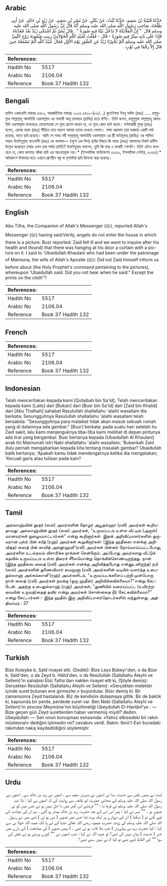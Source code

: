 ## Arabic


<div dir="rtl" lang="ar" style={{fontSize:'larger',backgroundColor:'#f8f9fa',padding:20}}>
حَدَّثَنَا قُتَيْبَةُ بْنُ سَعِيدٍ، حَدَّثَنَا لَيْثٌ، عَنْ بُكَيْرٍ، عَنْ بُسْرِ بْنِ سَعِيدٍ، عَنْ زَيْدِ بْنِ خَالِدٍ، عَنْ أَبِي طَلْحَةَ، صَاحِبِ رَسُولِ اللَّهِ صلى الله عليه وسلم أَنَّهُ قَالَ إِنَّ رَسُولَ اللَّهِ صلى الله عليه وسلم قَالَ ‏ "‏ إِنَّ الْمَلاَئِكَةَ لاَ تَدْخُلُ بَيْتًا فِيهِ صُورَةٌ ‏"‏ ‏.‏ قَالَ بُسْرٌ ثُمَّ اشْتَكَى زَيْدٌ بَعْدُ فَعُدْنَاهُ فَإِذَا عَلَى بَابِهِ سِتْرٌ فِيهِ صُورَةٌ - قَالَ - فَقُلْتُ لِعُبَيْدِ اللَّهِ الْخَوْلاَنِيِّ رَبِيبِ مَيْمُونَةَ زَوْجِ النَّبِيِّ صلى الله عليه وسلم أَلَمْ يُخْبِرْنَا زَيْدٌ عَنِ الصُّوَرِ يَوْمَ الأَوَّلِ فَقَالَ عُبَيْدُ اللَّهِ أَلَمْ تَسْمَعْهُ حِينَ قَالَ إِلاَّ رَقْمًا فِي ثَوْبٍ ‏.‏
</div>
<div style={{backgroundColor:'#f8f9fa',padding:20, marginBottom: 10}}><table> <thead> <tr> <th>References:</th> <th></th> </tr> </thead> <tbody><tr><td>Hadith No</td><td>5517</td></tr><tr><td>Arabic No</td><td>2106.04</td></tr><tr><td>Reference</td><td>Book 37 Hadith 132</td></tr></tbody></table></div>

## Bengali


<div dir="ltr" lang="bn" style={{fontSize:'larger',backgroundColor:'#f8f9fa',padding:20}}>
হাদিস একাডেমি নাম্বারঃ ৫৪১০, আন্তর্জাতিক নাম্বারঃ ২১০৬ ৫৪১০-(৮৫/...) কুতাইবাহ ইবনু সাঈদ (রহঃ) ..... রসূলুল্লাহ সাল্লাল্লাহু আলাইহি ওয়াসাল্লাম এর সাহাবী আবূ তালহাহ (রাযিঃ) হতে বর্ণিত। তিনি বলেন, রসূলুল্লাহ সাল্লাল্লাহু আলাইহি ওয়াসাল্লাম বলেছেনঃ ফেরেশতারা সে গৃহে প্রবেশ করেন না, যে গৃহে কোন ছবি থাকে। বর্ণনাকারী বুস্‌র (রহঃ) বলেন, এরপর যায়দ (রহঃ) পীড়িত হয়ে পড়লে আমরা তাকে দেখতে গেলাম। লক্ষ্য করলাম তার দরজায় একটি পর্দা রয়েছে, যাতে ছবি রয়েছে। আমি সে সময় নবী সাল্লাল্লাহু আলাইহি ওয়াসাল্লাম এর স্ত্রী মাইমূনাহ্ (রাযিঃ) এর পালিত সন্তান উবাইদুল্লাহ খাওলানী (রহঃ) কে বললাম— (পূর্বে এক দিন) ছবির বিষয়ে কি যায়দ (রহঃ) আমাদের নিকট হাদীস উল্লেখ করেছেন (আর এখন তার পর্দায় ছবি!)? উবাইদুল্লাহ বললেন, তুমি কি তার এ কথাটি শোননি। তিনি এটাও বলেছেন যে, কোন কাপড়ে আঁকা ছবি এর আওতাভুক্ত নয়।* (ইসলামিক ফাউন্ডেশন ৫৩৩৯, ইসলামিক সেন্টার, ৫৩৫৬) * অধিকাংশ উলামার মতে এখানে প্রাণহীন বস্তু বা দৃশ্যাদির ছবি উদ্দেশ্য করা হয়েছে।
</div>
<div style={{backgroundColor:'#f8f9fa',padding:20, marginBottom: 10}}><table> <thead> <tr> <th>References:</th> <th></th> </tr> </thead> <tbody><tr><td>Hadith No</td><td>5517</td></tr><tr><td>Arabic No</td><td>2106.04</td></tr><tr><td>Reference</td><td>Book 37 Hadith 132</td></tr></tbody></table></div>

## English


<div dir="ltr" lang="en" style={{fontSize:'larger',backgroundColor:'#f8f9fa',padding:20}}>
Abu Tilha, the Companion of Allah's Messenger (ﷺ), reported Allah's Messenger (ﷺ) having said:Verily, angels do not enter the house in which there is a picture. Busr reported: Zaid fell ill and we went to inquire after his health and (found) that there was hanging at his door a curtain with a picture on it. I said to 'Ubaidullah Khaulani who had been under the patronage of Maimuna, the wife of Allah's Apostle (ﷺ): Did not Zaid himself inform us before about (the Holy Prophet's command pertaining to the pictures), whereupon 'Ubaidullah said: Did you not hear when he said:" Except the prints on the cloth"?
</div>
<div style={{backgroundColor:'#f8f9fa',padding:20, marginBottom: 10}}><table> <thead> <tr> <th>References:</th> <th></th> </tr> </thead> <tbody><tr><td>Hadith No</td><td>5517</td></tr><tr><td>Arabic No</td><td>2106.04</td></tr><tr><td>Reference</td><td>Book 37 Hadith 132</td></tr></tbody></table></div>

## French


<div dir="ltr" lang="fr" style={{fontSize:'larger',backgroundColor:'#f8f9fa',padding:20}}>

</div>
<div style={{backgroundColor:'#f8f9fa',padding:20, marginBottom: 10}}><table> <thead> <tr> <th>References:</th> <th></th> </tr> </thead> <tbody><tr><td>Hadith No</td><td>5517</td></tr><tr><td>Arabic No</td><td>2106.04</td></tr><tr><td>Reference</td><td>Book 37 Hadith 132</td></tr></tbody></table></div>

## Indonesian


<div dir="ltr" lang="id" style={{fontSize:'larger',backgroundColor:'#f8f9fa',padding:20}}>
Telah menceritakan kepada kami [Qutaibah bin Sa'id]; Telah menceritakan kepada kami [Laits] dari [Bukair] dari [Busr bin Sa'id] dari [Zaid bin Khalid] dari [Abu Thalhah] sahabat Rasulullah shallallahu 'alaihi wasallam dia berkata; Sesungguhnya Rasulullah shallallahu 'alaihi wasallam telah bersabda: "Sesungguhnya para malaikat tidak akan masuk sebuah rumah yang di dalamnya ada gambar." [Busr] berkata; pada suatu hari setelah itu Zaid sakit, lalu kami menjenguknya tiba-tiba kami melihat di depan pintunya ada tirai yang bergambar. Busr bertanya kepada [Ubaidullah Al Khaulani] anak tiri Maimunah istri Nabi shallallahu 'alaihi wasallam; 'Bukankah Zaid dulu pernah mengabarkan kepada kita tentang masalah gambar? Ubaidullah balik bertanya; 'Apakah kamu tidak mendengarnya ketika dia mengatakan; 'Kecuali garis atau tulisan pada kain?
</div>
<div style={{backgroundColor:'#f8f9fa',padding:20, marginBottom: 10}}><table> <thead> <tr> <th>References:</th> <th></th> </tr> </thead> <tbody><tr><td>Hadith No</td><td>5517</td></tr><tr><td>Arabic No</td><td>2106.04</td></tr><tr><td>Reference</td><td>Book 37 Hadith 132</td></tr></tbody></table></div>

## Tamil


<div dir="ltr" lang="ta" style={{fontSize:'larger',backgroundColor:'#f8f9fa',padding:20}}>
அல்லாஹ்வின் தூதர் (ஸல்) அவர்களின் தோழர் அபூதல்ஹா (ரலி) அவர்கள் கூறியதாவது: அல்லாஹ்வின் தூதர் (ஸல்) அவர்கள், "உருவப்படம் உள்ள வீட்டில் (அருள்) வானவர்கள் நுழையமாட்டார்கள்" என்று கூறினார்கள். இதன் அறிவிப்பாளர்களில் ஒருவரான புஸ்ர் பின் சயீத் (ரஹ்) அவர்கள் கூறுகிறார்கள்: (இந்த ஹதீஸை எனக்கு அறிவித்த) ஸைத் பின் காலித் அல்ஜுஹனீ (ரலி) அவர்கள் பின்னர் நோய்வாய்ப்பட்டபோது, அவர்களை உடல்நலம் விசாரிக்க நாங்கள் சென்றோம். அப்போது அவர்களது வீட்டுக் கதவில் உருவப்படம் உள்ள திரைச் சீலையொன்று தொங்கிக்கொண்டிருந்தது. நான் (இந்த ஹதீஸை ஸைத் (ரலி) அவர்கள் எனக்கு அறிவித்தபோது என்னுடனிருந்த) நபி (ஸல்) அவர்களின் துணைவியார் மைமூனா (ரலி) அவர்களின் மடியில் வளர்ந்த உபைதுல்லாஹ் அல்கவ்லானீ (ரஹ்) அவர்களிடம், "உருவப்படங்களைப் பற்றி முன்பொரு நாள் ஸைத் (ரலி) அவர்கள் நமக்கு (ஒரு ஹதீஸ்) அறிவிக்கவில்லையா?"என்று கேட்டேன். அதற்கு உபைதுல்லாஹ் (ரஹ்) அவர்கள், "துணியில் வரையப்பட்ட (உயிரற்றவையின் உருவத்)தைத் தவிர என்று அவர்கள் சொன்னதை நீர் கேட்கவில்லையா?" என்று கேட்டார்கள்.- இந்த ஹதீஸ் இரு அறிவிப்பாளர்தொடர்களில் வந்துள்ளது. அத்தியாயம் : 37
</div>
<div style={{backgroundColor:'#f8f9fa',padding:20, marginBottom: 10}}><table> <thead> <tr> <th>References:</th> <th></th> </tr> </thead> <tbody><tr><td>Hadith No</td><td>5517</td></tr><tr><td>Arabic No</td><td>2106.04</td></tr><tr><td>Reference</td><td>Book 37 Hadith 132</td></tr></tbody></table></div>

## Turkish


<div dir="ltr" lang="tr" style={{fontSize:'larger',backgroundColor:'#f8f9fa',padding:20}}>
Bize Kuteybe b. Saîd rivayet etti. (Dediki): Bize Leys Bükeyr'den, o da Büsr b. Saîd'den, o da Zeyd b. Hâlid'den, o da Resûlullah (Sallallahu Aleyhi ve Sellem)'in sahabisi Ebû Talha'dan naklen rivayet etti ki, (Şöyle demiş): Gerçekten Resûlullah (Sallallahu Aleyhi ve Sellem): «Gerçekten melekler içinde suret bulunan eve girmezler.» buyurduîar. Büsr demiş ki: Bir zamansonra Zeyd hastalandı. Biz de kendisini dolaşmaya gittik. Bir de baktık ki, kapısında bir perde, perdede suret var. Ben Nebi (Sallallahu Aleyhi ve Sellem)'in zevcesi Meymûne'nin büyiitmeliği Ubeydullah El-Havlânî'ye : — Bize geçen gün Zeyd suretlerden haber vermemiş miydi? dedim. Ubeydullah: — Sen onun konuşması esnasında: «Yalnız elbisedeki bir rakm müstesna!» dediğini işitmedin mi? cevabını verdi. Rakm: îbnü'l-Esir buradaki rakımdan nakış kaydedildiğini söylemiştir
</div>
<div style={{backgroundColor:'#f8f9fa',padding:20, marginBottom: 10}}><table> <thead> <tr> <th>References:</th> <th></th> </tr> </thead> <tbody><tr><td>Hadith No</td><td>5517</td></tr><tr><td>Arabic No</td><td>2106.04</td></tr><tr><td>Reference</td><td>Book 37 Hadith 132</td></tr></tbody></table></div>

## Urdu


<div dir="rtl" lang="ur" style={{fontSize:'larger',backgroundColor:'#f8f9fa',padding:20}}>
لیث نے ہمیں بکیر سے حدیث سنا ئی انھوں نے بسربن سعید سے ، انھوں نے زید بن خالد سے ، انھوں نے رسول اللہ صلی اللہ علیہ وسلم کے صحابی حضرت ابو طلحہ سے روایت کی کہ انھوں نے کہا : بلا شبہ رسول اللہ صلی اللہ علیہ وسلم نے فرما یا : "" فرشتے اس گھر میں دا خل نہیں ہو تے جس میں کو ئی تصویر ہو ۔ "" بسر نے کہا : پھر اس اس کے بعد حضرت زید بن خالد بیمار ہو گئے ۔ ہم ان کی عیادت کے لیے گئے تو ( دیکھا ) ان کے دروازے پر ایک پردہ تھا جس میں تصویر ( بنی ہو ئی ) تھی میں نے رسول اللہ صلی اللہ علیہ وسلم کی زوجہ حضرت میمونہ رضی اللہ تعالیٰ عنہا کے لے پا لک عبید اللہ خولا نی سے کہا : کیا حضرت زید نے پہلےدن ( جب ملا قات ہو ئی تھی ۔ ) ہمیں تصویر ( کی ممانعت ) کے بارے میں خبر ( حدیث ) بیان نہیں کی تھی؟ تو عبید اللہ نے کہا : جب انھوں نے "" کپڑے پربنے ہو ئے نقش کے سوا "" کے الفاظ کہے تھے تو کیا تم نے نہیں سنے تھے؟
</div>
<div style={{backgroundColor:'#f8f9fa',padding:20, marginBottom: 10}}><table> <thead> <tr> <th>References:</th> <th></th> </tr> </thead> <tbody><tr><td>Hadith No</td><td>5517</td></tr><tr><td>Arabic No</td><td>2106.04</td></tr><tr><td>Reference</td><td>Book 37 Hadith 132</td></tr></tbody></table></div>